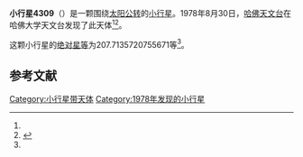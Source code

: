 {{Infobox planet
| bgcolour = #FFFFC0
| name = 4309 Marvin
| symbol = 
| image = 
| caption = 
| discovery = yes
| discovery_ref = 
| discoverer = [[哈佛天文台|哈佛天文台]]
| discovery_site = [[哈佛大学天文台|哈佛大学天文台]] 
| discovered = 1978年8月30日
| designations = yes
| mp_name = 
| named_after = 
| alt_names = 1978 QC/ 1973 SK4 / 1973 UW / 1978 SE8
| mp_category = [[主带小行星|主带小行星]]
| orbit_ref = <ref name="a">[http://ssd.jpl.nasa.gov/sbdb.cgi?sstr=4309 4309 Marvin]，小行星數據庫瀏覽器（JPL Small-Body Database Browser）－[[美国国家航空航天局|美国国家航空航天局]]喷气推进实验室</ref>
| epoch = 2456400.5 (2013年4月18日更新)
| aphelion = {{convert|3.807269869495024|AU|km|3|abbr=on|lk=out}}
| perihelion = {{convert|2.211559991975944|AU|km|3|abbr=on}}
| semimajor = {{convert|3.009414930735484|AU|km|3|abbr=on}}
| eccentricity = 0.265119619
| period = 1906.871965 [[日|日]]<br />5.22[[儒略年|儒略年]]
| avg_speed = 
| inclination = 1.556423819650073
| asc_node = 191.5349423557968
| mean_anomaly = 
| arg_peri = 207.7135720755671
| satellites = 
| physical_characteristics = yes
| dimensions = 
| mass = 
| density = 
| surface_grav = 
| escape_velocity = 
| sidereal_day = 
| axial_tilt = 
| pole_ecliptic_lat = 
| pole_ecliptic_lon = 
| albedo = 
| temperatures= 
| temp_name1 = 
| mean_temp_1 = 
| max_temp_1 = 
| temp_name2 = 
| max_temp_2 = 
| spectral_type = 
| abs_magnitude = 207.7135720755671
}}

'''小行星4309'''（{{lang-en|4309 Marvin}}）是一颗围绕[[太阳|太阳]][[公转|公转]]的[[小行星|小行星]]。1978年8月30日，[[哈佛天文台|哈佛天文台]]在哈佛大学天文台发现了此天体<ref name="a" /><ref>{{cite news|title=小行星列表|url=http://cfa-www.harvard.edu/iau/lists/NumberedMPs.txt|accessdate=2013-07-08|newspaper=哈佛大学|archive-date=2008-05-17|archive-url=https://web.archive.org/web/20080517010638/http://cfa-www.harvard.edu/iau/lists/NumberedMPs.txt|dead-url=no}}</ref>。

这颗小行星的[[绝对星等|绝对星等]]为207.7135720755671等<ref name="a" />。

==参考文献==
{{reflist}}
{{Minor Planet Number|[[小行星4308|小行星4308]]|[[小行星4310|小行星4310]]}}

{{小天体}}

[[Category:小行星带天体|Category:小行星带天体]]
[[Category:1978年发现的小行星|Category:1978年发现的小行星]]

{{asteroid-stub}}